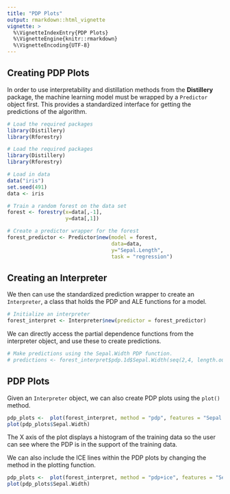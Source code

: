 ```yaml
---
title: "PDP Plots"
output: rmarkdown::html_vignette
vignette: >
  %\VignetteIndexEntry{PDP Plots}
  %\VignetteEngine{knitr::rmarkdown}
  %\VignetteEncoding{UTF-8}
---
```


## Creating PDP Plots

In order to use interpretability and distillation methods from the **Distillery** package, 
the machine learning model must be wrapped by a `Predictor` object first.
This provides a standardized interface for getting the predictions of the algorithm.

```r
# Load the required packages
library(Distillery)
library(Rforestry)
```

```r
# Load the required packages
library(Distillery)
library(Rforestry)

# Load in data 
data("iris")
set.seed(491)
data <- iris

# Train a random forest on the data set
forest <- forestry(x=data[,-1],
                   y=data[,1])

# Create a predictor wrapper for the forest
forest_predictor <- Predictor$new(model = forest,
                                  data=data,
                                  y="Sepal.Length",
                                  task = "regression")
```

## Creating an Interpreter

We then can use the standardized prediction wrapper to create an `Interpreter`, a class
that holds the PDP and ALE functions for a model.

```r
# Initialize an interpreter
forest_interpret <- Interpreter$new(predictor = forest_predictor)
```

We can directly access the partial dependence functions from the interpreter object, and 
use these to create predictions.

```r
# Make predictions using the Sepal.Width PDP function.
# predictions <- forest_interpret$pdp.1d$Sepal.Width(seq(2,4, length.out = 20))
```

## PDP Plots

Given an `Interpreter` object, we can also create PDP plots using the `plot()` method.

```r
pdp_plots <-  plot(forest_interpret, method = "pdp", features = "Sepal.Width")
plot(pdp_plots$Sepal.Width)
```

The X axis of the plot displays a histogram of the training data so the user can see where the PDP
is in the support of the training data.

We can also include the ICE lines within the PDP plots by changing the method in the plotting function.
```r
pdp_plots <-  plot(forest_interpret, method = "pdp+ice", features = "Sepal.Width")
plot(pdp_plots$Sepal.Width)
```
